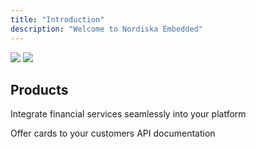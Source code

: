 ```yaml
---
title: "Introduction"
description: "Welcome to Nordiska Embedded"
---
```


<img className="block dark:hidden my-0 pointer-events-none" src="https://mintlify.s3.us-west-1.amazonaws.com/mintlify/images/installation/local-development-light.png" />

<img className="hidden dark:block my-0 pointer-events-none" src="https://mintlify.s3.us-west-1.amazonaws.com/mintlify/images/installation/local-development-dark.png" />

## Products
Integrate financial services seamlessly into your platform

<CardGroup cols={2}>
  <Card title="Card" icon="credit-card" href="card/onboarding">
    Offer cards to your customers
  </Card>
  <Card title="API Reference" icon="webhook" href="api-reference">
    API documentation
  </Card>
</CardGroup>